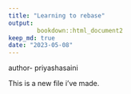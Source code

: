 ```yaml
---
title: "Learning to rebase"
output:
        bookdown::html_document2
keep_md: true
date: "2023-05-08"
---
```


author- priyashasaini

This is a new file i've made.